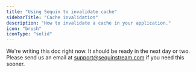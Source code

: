 ```yaml
---
title: "Using Sequin to invalidate cache"
sidebarTitle: "Cache invalidation"
description: "How to invalidate a cache in your application."
icon: "brush"
iconType: "solid"
---
```


<Warning>
  We're writing this doc right now. It should be ready in the next day or two. Please send us an email at <a href="mailto:support@sequinstream.com">support@sequinstream.com</a> if you need this sooner.
</Warning>
